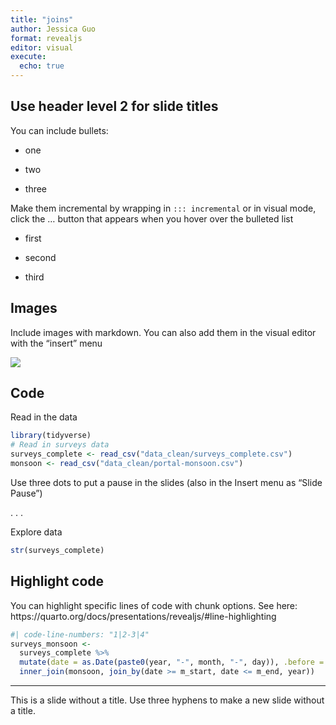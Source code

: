 ```yaml
---
title: "joins"
author: Jessica Guo
format: revealjs
editor: visual
execute: 
  echo: true
---
```


## Use header level 2 for slide titles

You can include bullets:

-   one

-   two

-   three

Make them incremental by wrapping in `::: incremental` or in visual mode, click the ... button that appears when you hover over the bulleted list

::: incremental
-   first

-   second

-   third
:::

## Images

Include images with markdown.
You can also add them in the visual editor with the "insert" menu

[![](https://statisticsglobe.com/wp-content/uploads/2019/04/dplyr-data-join-functions-overview_inner_join-left_join-right_join-full_join-semi_join-anti_join.png)](https://statisticsglobe.com/r-dplyr-join-inner-left-right-full-semi-anti)

## Code

Read in the data

```r

library(tidyverse)
# Read in surveys data
surveys_complete <- read_csv("data_clean/surveys_complete.csv")
monsoon <- read_csv("data_clean/portal-monsoon.csv")
```

Use three dots to put a pause in the slides (also in the Insert menu as "Slide Pause")\

. . .

Explore data

```r
str(surveys_complete)
```

## Highlight code

You can highlight specific lines of code with chunk options.
See here: https://quarto.org/docs/presentations/revealjs/#line-highlighting

```r
#| code-line-numbers: "1|2-3|4"
surveys_monsoon <- 
  surveys_complete %>%
  mutate(date = as.Date(paste0(year, "-", month, "-", day)), .before = month) %>%
  inner_join(monsoon, join_by(date >= m_start, date <= m_end, year))
```

------------------------------------------------------------------------

This is a slide without a title.
Use three hyphens to make a new slide without a title.
